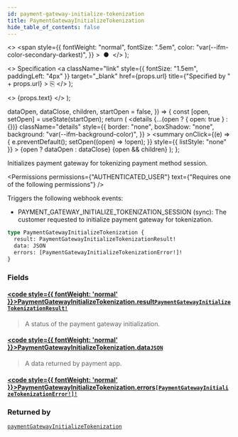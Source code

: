 ```yaml
---
id: payment-gateway-initialize-tokenization
title: PaymentGatewayInitializeTokenization
hide_table_of_contents: false
---
```


  <>
    <span
      style={{
        fontWeight: "normal",
        fontSize: ".5em",
        color: "var(--ifm-color-secondary-darkest)",
      }}
    >
      &nbsp;●&nbsp;
    </span>
  </>
);

  <>
    Specification
    <a
      className="link"
      style={{ fontSize: "1.5em", paddingLeft: "4px" }}
      target="\_blank"
      href={props.url}
      title={"Specified by " + props.url}
    >
      ⎘
    </a>
  </>
);

  <>
    <span className={props.class}>{props.text}</span>
  </>
);


  dataOpen,
  dataClose,
  children,
  startOpen = false,
}) => {
  const [open, setOpen] = useState(startOpen);
  return (
    <details
      {...(open ? { open: true } : {})}
      className="details"
      style={{
        border: "none",
        boxShadow: "none",
        background: "var(--ifm-background-color)",
      }}
    >
      <summary
        onClick={(e) => {
          e.preventDefault();
          setOpen((open) => !open);
        }}
        style={{ listStyle: "none" }}
      >
        {open ? dataOpen : dataClose}
      </summary>
      {open && children}
    </details>
  );
};

Initializes payment gateway for tokenizing payment method session.

<Badge text="Added in Saleor 3.16" class="secondary margin-bottom--sm" />

<FeaturePreview />

<Permissions
  permissions={"AUTHENTICATED_USER"}
  text={"Requires one of the following permissions"}
/>

Triggers the following webhook events:

- PAYMENT_GATEWAY_INITIALIZE_TOKENIZATION_SESSION (sync): The customer requested to initialize payment gateway for tokenization.

```graphql
type PaymentGatewayInitializeTokenization {
  result: PaymentGatewayInitializeTokenizationResult!
  data: JSON
  errors: [PaymentGatewayInitializeTokenizationError!]!
}
```

### Fields

#### [<code style={{ fontWeight: 'normal' }}>PaymentGatewayInitializeTokenization.<b>result</b></code>](#)<Bullet />[`PaymentGatewayInitializeTokenizationResult!`](../../../api-reference/payments/enums/payment-gateway-initialize-tokenization-result) <Badge class="badge badge--secondary" text="non-null"/> <Badge class="badge badge--secondary" text="enum"/>

> A status of the payment gateway initialization.

#### [<code style={{ fontWeight: 'normal' }}>PaymentGatewayInitializeTokenization.<b>data</b></code>](#)<Bullet />[`JSON`](../../../api-reference/miscellaneous/scalars/json) <Badge class="badge badge--secondary" text="scalar"/>

> A data returned by payment app.

#### [<code style={{ fontWeight: 'normal' }}>PaymentGatewayInitializeTokenization.<b>errors</b></code>](#)<Bullet />[`[PaymentGatewayInitializeTokenizationError!]!`](../../../api-reference/payments/objects/payment-gateway-initialize-tokenization-error) <Badge class="badge badge--secondary" text="non-null"/> <Badge class="badge badge--secondary" text="object"/>

>

### Returned by

[`paymentGatewayInitializeTokenization`](../../../api-reference/payments/mutations/payment-gateway-initialize-tokenization) <Badge class="badge badge--secondary" text="mutation"/>


